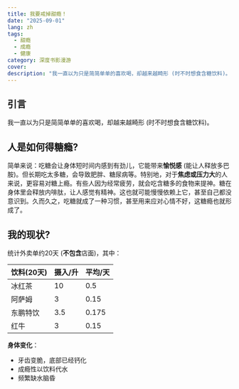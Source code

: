 ```yaml
---
title: 我要戒掉甜瘾！
date: "2025-09-01"
lang: zh
tags:
  - 甜瘾
  - 成瘾
  - 健康
category: 深度书影漫游
cover: 
description: "我一直以为只是简简单单的喜欢喝，却越来越畸形 (时不时想食含糖饮料)。"
---
```



## 引言
我一直以为只是简简单单的喜欢喝，却越来越畸形 (时不时想食含糖饮料)。

## 人是如何得糖瘾?

简单来说：吃糖会让身体短时间内感到有劲儿，它能带来**愉悦感** (能让人释放多巴胺)。但长期吃太多糖，会导致肥胖、糖尿病等。特别地，对于**焦虑或压力大**的人来说，更容易对糖上瘾。有些人因为经常疲劳，就会吃含糖多的食物来提神。糖在身体里会释放内啡肽，让人感觉有精神。这也就可能慢慢依赖上它，甚至自己都没意识到。久而久之，吃糖就成了一种习惯，甚至用来应对心情不好，这糖瘾也就形成了。

## 我的现状?

统计外卖单约20天 (**不包含**店面)，其中：

| 饮料(20天) | 摄入/升 | 平均/天  |
| ------- | ---- | ----- |
| 冰红茶     | 10   | 0.5   |
| 阿萨姆     | 3    | 0.15  |
| 东鹏特饮    | 3.5  | 0.175 |
| 红牛      | 3    | 0.15  |

**身体变化**：
- 牙齿变脆，底部已经钙化
- 成瘾性以饮料代水
- 频繁缺水脑昏